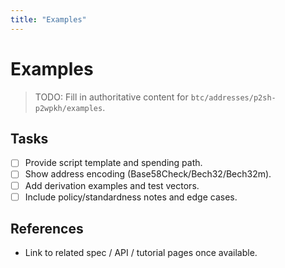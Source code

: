 ```yaml
---
title: "Examples"
---
```


# Examples

> TODO: Fill in authoritative content for `btc/addresses/p2sh-p2wpkh/examples`.

## Tasks
- [ ] Provide script template and spending path.
- [ ] Show address encoding (Base58Check/Bech32/Bech32m).
- [ ] Add derivation examples and test vectors.
- [ ] Include policy/standardness notes and edge cases.

## References
- Link to related spec / API / tutorial pages once available.
